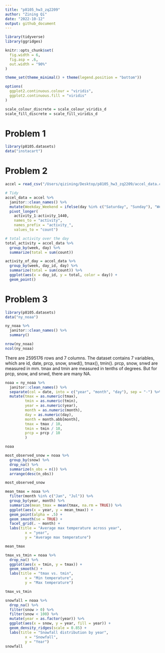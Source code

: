 ```yaml
---
title: "p8105_hw3_zq2209"
author: "Zining Qi"
date: "2022-10-12"
output: github_document
---
```

```r
library(tidyverse)
library(ggridges)

knitr::opts_chunk$set(
  fig.width = 6,
  fig.asp = .6,
  out.width = "90%"
)

theme_set(theme_minimal() + theme(legend.position = "bottom"))

options(
  ggplot2.continuous.colour = "viridis",
  ggplot2.continuous.fill = "viridis"
)

scale_colour_discrete = scale_colour_viridis_d
scale_fill_discrete = scale_fill_viridis_d
```


# Problem 1
```r
library(p8105.datasets)
data("instacart")
```




# Problem 2
```r
accel = read_csv("/Users/qizining/Desktop/p8105_hw3_zq2209/accel_data.csv")
```

```r
# Tidy
accel_data = accel %>% 
  janitor::clean_names() %>% 
  mutate(Weekday_Weekend = ifelse(day %in% c("Saturday", "Sunday"), "Weekend", "Weekday")) %>% 
  pivot_longer(
    activity_1:activity_1440,
    names_to = "activity", 
    names_prefix = "activity_",
    values_to = "count")
```

```r
# total activity over the day
total_activity = accel_data %>% 
  group_by(week, day) %>% 
  summarize(total = sum(count))
```

```r

activity_of_day = accel_data %>% 
  group_by(week, day_id, day) %>% 
  summarize(total = sum(count)) %>% 
  ggplot(aes(x = day_id, y = total, color = day)) +
  geom_point()
```


# Problem 3
```r
library(p8105.datasets)
data("ny_noaa")
```

```r
ny_noaa %>% 
  janitor::clean_names() %>% 
  summary()

nrow(ny_noaa)
ncol(ny_noaa)
```

There are 2595176 rows and 7 columns. The dataset contains 7 variables, which are id, date, prcp, snow, snwd(), tmax(), tmin(). prcp, snow, snwd are measured in mm. tmax and tmin are measured in tenths of degrees. But for prcp, snow, and snwd, there are many NA. 


```r
noaa = ny_noaa %>% 
  janitor::clean_names() %>% 
  separate(col = date, into = c("year", "month", "day"), sep = "-") %>% 
  mutate(tmax = as.numeric(tmax),
         tmin = as.numeric(tmin),
         year = as.numeric(year),
         month = as.numeric(month),
         day = as.numeric(day),
         month = month.abb[month],
         tmax = tmax / 10,
         tmin = tmin / 10,
         prcp = prcp / 10
         ) 

noaa  
```

```r
most_observed_snow = noaa %>% 
  group_by(snow) %>% 
  drop_na() %>% 
  summarize(n_obs = n()) %>%
  arrange(desc(n_obs))

most_observed_snow
```


```r
mean_tmax = noaa %>% 
  filter(month %in% c("Jan", "Jul")) %>% 
  group_by(year, month) %>% 
  summarize(mean_tmax = mean(tmax, na.rm = TRUE)) %>% 
  ggplot(aes(x = year, y = mean_tmax)) +
  geom_point(alpha = .5) +
  geom_smooth(se = TRUE) +
  facet_grid(. ~ month) +
  labs(title = "Average max temperature across year",
         x = "year",
         y = "Average max temperature")

mean_tmax
```
  

```r
tmax_vs_tmin = noaa %>% 
  drop_na() %>% 
  ggplot(aes(x = tmin, y = tmax)) +
  geom_smooth() +
  labs(title = "tmax vs. tmin",
         x = "Min temperature",
         y = "Max temperature")

tmax_vs_tmin  
```

```r
snowfall = noaa %>% 
  drop_na() %>% 
  filter(snow > 0) %>% 
  filter(snow < 100) %>% 
  mutate(year = as.factor(year)) %>% 
  ggplot(aes(x = snow, y = year, fill = year)) +
  geom_density_ridges(scale = 0.85) +
  labs(title = "Snowfall distribution by year",
         x = "Snowfall",
         y = "Year")
snowfall
```



